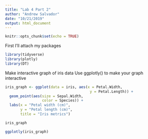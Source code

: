 ```yaml
---
title: "Lab 4 Part 2"
author: "Andrew Salvador"
date: "10/21/2019"
output: html_document
---
```


```r
knitr::opts_chunk$set(echo = TRUE)
```

First I'll attach my packages
```r


library(tidyverse)
library(plotly)
library(DT)

```

Make interactive graph of iris data
Use ggplotly() to make your graph interactive

```r

iris_graph <- ggplot(data = iris, aes(x = Petal.Width,
                                       y = Petal.Length)) +
  geom_point(aes(size = Sepal.Width,
                 color = Species)) +
  labs(x = "Petal width (cm)", 
       y = "Petal length (cm)",
       title = "Iris metrics")

iris_graph

ggplotly(iris_graph)

```

